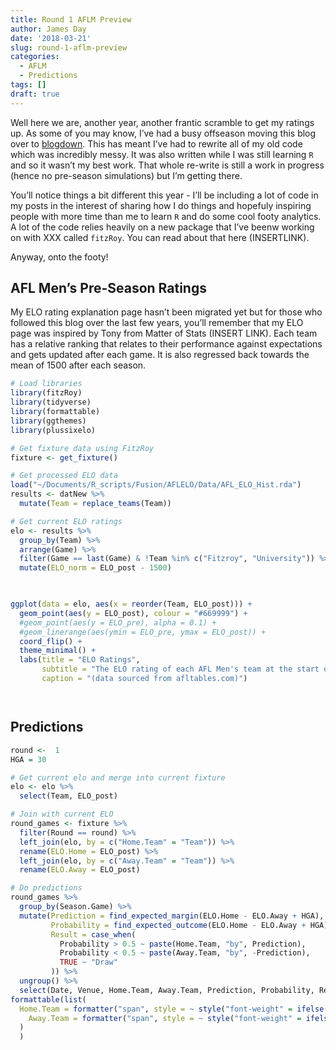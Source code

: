 ```yaml
---
title: Round 1 AFLM Preview
author: James Day
date: '2018-03-21'
slug: round-1-aflm-preview
categories:
  - AFLM
  - Predictions
tags: []
draft: true
---
```


Well here we are, another year, another frantic scramble to get my ratings up. As some of you may know, I've had a busy offseason moving this blog over to [blogdown](insertlink). This has meant I've had to rewrite all of my old code which was incredibly messy. It was also written while I was still learning `R` and so it wasn't my best work. That whole re-write is still a work in progress (hence no pre-season simulations) but I'm getting there. 

You'll notice things a bit different this year - I'll be including a lot of code in my posts in the interest of sharing how I do things and hopefuly inspiring people with more time than me to learn `R` and do some cool footy analytics. A lot of the code relies heavily on a new package that I've beenw working on with XXX called `fitzRoy`. You can read about that here (INSERTLINK). 

Anyway, onto the footy! 

## AFL Men's Pre-Season Ratings
My ELO rating explanation page hasn't been migrated yet but for those who followed this blog over the last few years, you'll remember that my ELO page was inspired by Tony from Matter of Stats (INSERT LINK). Each team has a relative ranking that relates to their performance against expectations and gets updated after each game. It is also regressed back towards the mean of 1500 after each season. 

```r
# Load libraries
library(fitzRoy)
library(tidyverse)
library(formattable)
library(ggthemes)
library(plussixelo)
```

```r
# Get fixture data using FitzRoy
fixture <- get_fixture()

# Get processed ELO data
load("~/Documents/R_scripts/Fusion/AFLELO/Data/AFL_ELO_Hist.rda")
results <- datNew %>%
  mutate(Team = replace_teams(Team))

```


```r
# Get current ELO ratings
elo <- results %>% 
  group_by(Team) %>%
  arrange(Game) %>%
  filter(Game == last(Game) & !Team %in% c("Fitzroy", "University")) %>%
  mutate(ELO_norm = ELO_post - 1500)
  


ggplot(data = elo, aes(x = reorder(Team, ELO_post))) +
  geom_point(aes(y = ELO_post), colour = "#669999") + 
  #geom_point(aes(y = ELO_pre), alpha = 0.1) +
  #geom_linerange(aes(ymin = ELO_pre, ymax = ELO_post)) +
  coord_flip() + 
  theme_minimal() +
  labs(title = "ELO Ratings",
       subtitle = "The ELO rating of each AFL Men's team at the start of the 2018 season",
       caption = "(data sourced from afltables.com)")




```


## Predictions
```r
round <-  1
HGA = 30

# Get current elo and merge into current fixture
elo <- elo %>%
  select(Team, ELO_post)

# Join with current ELO
round_games <- fixture %>%
  filter(Round == round) %>%
  left_join(elo, by = c("Home.Team" = "Team")) %>% 
  rename(ELO.Home = ELO_post) %>%
  left_join(elo, by = c("Away.Team" = "Team")) %>%
  rename(ELO.Away = ELO_post)

# Do predictions
round_games %>%
  group_by(Season.Game) %>%
  mutate(Prediction = find_expected_margin(ELO.Home - ELO.Away + HGA),
         Probability = find_expected_outcome(ELO.Home - ELO.Away + HGA),
         Result = case_when(
           Probability > 0.5 ~ paste(Home.Team, "by", Prediction),
           Probability < 0.5 ~ paste(Away.Team, "by", -Prediction),
           TRUE ~ "Draw"
         )) %>%
  ungroup() %>%
  select(Date, Venue, Home.Team, Away.Team, Prediction, Probability, Result) %>%
formattable(list(
  Home.Team = formatter("span", style = ~ style("font-weight" = ifelse(Probability >= 0.5, "bold", NA))),
    Away.Team = formatter("span", style = ~ style("font-weight" = ifelse(Probability <= 0.5, "bold", NA)))
  )
  )

```

